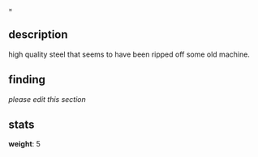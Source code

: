 <code><nowiki>¤</nowiki></code>

== description ==

high quality steel that seems to have been ripped off some old machine.

== finding ==

''please edit this section''

== stats ==

'''weight''': 5